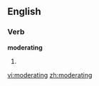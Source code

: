 
==English==

===Verb===
'''moderating'''

# {{present participle of|[[moderate]]}}

[[vi:moderating]]
[[zh:moderating]]
